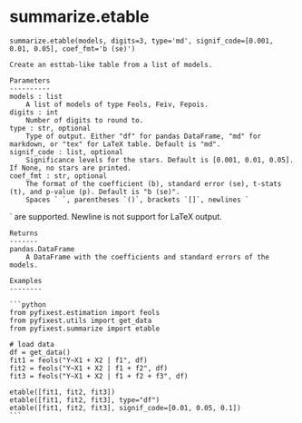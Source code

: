 # summarize.etable { #pyfixest.summarize.etable }

`summarize.etable(models, digits=3, type='md', signif_code=[0.001, 0.01, 0.05], coef_fmt='b (se)')`

    Create an esttab-like table from a list of models.

    Parameters
    ----------
    models : list
        A list of models of type Feols, Feiv, Fepois.
    digits : int
        Number of digits to round to.
    type : str, optional
        Type of output. Either "df" for pandas DataFrame, "md" for markdown, or "tex" for LaTeX table. Default is "md".
    signif_code : list, optional
        Significance levels for the stars. Default is [0.001, 0.01, 0.05]. If None, no stars are printed.
    coef_fmt : str, optional
        The format of the coefficient (b), standard error (se), t-stats (t), and p-value (p). Default is "b (se)".
        Spaces ` `, parentheses `()`, brackets `[]`, newlines `
` are supported.
        Newline is not support for LaTeX output.

    Returns
    -------
    pandas.DataFrame
        A DataFrame with the coefficients and standard errors of the models.

    Examples
    --------

    ```python
    from pyfixest.estimation import feols
    from pyfixest.utils import get_data
    from pyfixest.summarize import etable

    # load data
    df = get_data()
    fit1 = feols("Y~X1 + X2 | f1", df)
    fit2 = feols("Y~X1 + X2 | f1 + f2", df)
    fit3 = feols("Y~X1 + X2 | f1 + f2 + f3", df)

    etable([fit1, fit2, fit3])
    etable([fit1, fit2, fit3], type="df")
    etable([fit1, fit2, fit3], signif_code=[0.01, 0.05, 0.1])
    ```